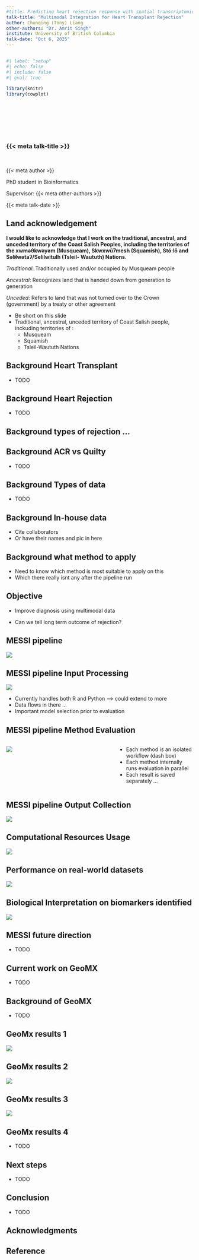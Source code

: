 ```yaml
---
#title: Predicting heart rejection response with spatial transcriptomics
talk-title: "Multimodal Integration for Heart Transplant Rejection"
author: Chunqing (Tony) Liang
other-authors: "Dr. Amrit Singh"
institute: University of British Columbia
talk-date: "Oct 6, 2025"
---
```


## {#title background-image="assets/img/website_no_bkg.png" background-position="top"}

<!--- setup r lib -->
```r
#| label: "setup"
#| echo: false
#| include: false
#| eval: true

library(knitr)
library(cowplot)
```

<br>
<br>
<br>
<br>
<br>


### {{< meta talk-title >}} 

<br>


::: {.f3 .bold}

{{< meta author >}} 

PhD student in Bioinformatics

Supervisor: {{< meta other-authors >}}

{{< meta talk-date >}}

:::

## Land acknowledgement {background-image=assets/img/land_ack.jpg background-size=cover background-opacity="0.4"}

**I would like to acknowledge that I work on the traditional, ancestral, and unceded territory of the Coast Salish Peoples, including the territories of the xwməθkwəy̓əm (Musqueam), Skwxwú7mesh (Squamish), Stó:lō and Səl̓ílwətaʔ/Selilwitulh (Tsleil- Waututh) Nations.**

*Traditional*: Traditionally used and/or occupied by Musqueam people

*Ancestral*: Recognizes land that is handed down from generation to generation

*Unceded*: Refers to land that was not turned over to the Crown (government) by a treaty or other agreement

::: {.notes}

* Be short on this slide
* Traditional, ancestral, unceded territory of Coast Salish people, inckuding territories of :
  * Musqueam
  * Squamish
  * Tsleil-Waututh Nations

:::

## Background Heart Transplant

- TODO

## Background Heart Rejection

- TODO

## Background types of rejection ...

## Background ACR vs Quilty

- TODO

## Background Types of data

- TODO

## Background In-house data

- Cite collaborators
- Or have their names and pic in here

## Background what method to apply

- Need to know which method is most suitable to apply on this
- Which there really isnt any after the pipeline run

## Objective

- Improve diagnosis using multimodal data

- Can we tell long term outcome of rejection?


## MESSI pipeline

![](assets/img/overview_fig/MESSI_workflow_overview_diagram.png){fig-align="center"}


## MESSI pipeline Input Processing

![](assets/img/overview_fig/overview_upper_panel.png){fig-align="center"}


- Currently handles both R and Python --> could extend to more
- Data flows in there ...
- Important model selection prior to evaluation


## MESSI pipeline Method Evaluation

:::: {.columns}

::: {.column width="55%"}

![](assets/img/overview_fig/overview_mid_panel.png){fig-align="center"}

:::

::: {.column width="40%"}

- Each method is an isolated workflow (dash box)
- Each method internally runs evaluation in parallel
- Each result is saved separately ...

:::

::::

## MESSI pipeline Output Collection

![](assets/img/overview_fig/overview_bottom_panel.png){fig-align="center"}






## Computational Resources Usage

![](assets/img/fig_computational_resources_usage.png)

## Performance on real-world datasets

![](assets/img/fig_performance_evaluation_real.png)

## Biological Interpretation on biomarkers identified

![](assets/img/fig_fgsea_analysis_two_panels.png)

## MESSI future direction

- TODO

## Current work on GeoMX

- TODO

## Background of GeoMX

- TODO

## GeoMx results 1

![](assets/img/high_cv_genes_heatmap.png)

## GeoMx results 2


![](assets/img/segment_vs_class_umap_plot.png)

## GeoMx results 3

![](assets/img/segment_vs_class_tsne_plot.png)


## GeoMx results 4

- TODO

## Next steps

- TODO

## Conclusion

- TODO

## Acknowledgments

## {background-image=assets/img/website_no_bkg.png background-size=contain background-position=top}

## Reference